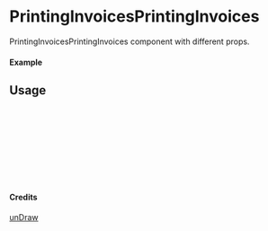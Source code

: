 
<Meta of={PrintingInvoicesPrintingInvoices} title="unDraw/PrintingInvoicesPrintingInvoices" />

# PrintingInvoicesPrintingInvoices

PrintingInvoicesPrintingInvoices component with different props.

#### Example

<Canvas of={PrintingInvoicesPrintingInvoices.Primary} />

## Usage

```ts
import { PrintingInvoicesPrintingInvoices } from "yadl-ui";

const Example = () => {
  return (
      <PrintingInvoicesPrintingInvoices />
  );
};

export default Example;
```

#### Credits
[unDraw](https://undraw.co/illustrations)
